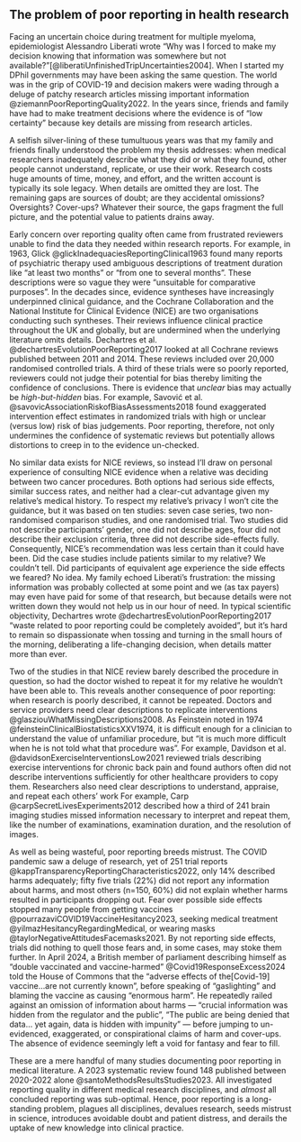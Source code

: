 ## The problem of poor reporting in health research

Facing an uncertain choice during treatment for multiple myeloma, epidemiologist Alessandro Liberati wrote "Why was I forced to make my decision knowing that information was somewhere but not available?"[@liberatiUnfinishedTripUncertainties2004]. When I started my DPhil governments may have been asking the same question. The world was in the grip of COVID-19 and decision makers were wading through a deluge of patchy research articles missing important information @ziemannPoorReportingQuality2022. In the years since, friends and family have had to make treatment decisions where the evidence is of "low certainty" because key details are missing from research articles.

A selfish silver-lining of these tumultuous years was that my family and friends finally understood the problem my thesis addresses: when medical researchers inadequately describe what they did or what they found, other people cannot understand, replicate, or use their work. Research costs huge amounts of time, money, and effort, and the written account is typically its sole legacy. When details are omitted they are lost. The remaining gaps are sources of doubt; are they accidental omissions? Oversights? Cover-ups? Whatever their source, the gaps fragment the full picture, and the potential value to patients drains away.

Early concern over reporting quality often came from frustrated reviewers unable to find the data they needed within research reports. For example, in 1963, Glick @glickInadequaciesReportingClinical1963 found many reports of psychiatric therapy used ambiguous descriptions of treatment duration like "at least two months" or "from one to several months". These descriptions were so vague they were "unsuitable for comparative purposes". In the decades since, evidence syntheses have increasingly underpinned clinical guidance, and the Cochrane Collaboration and the National Institute for Clinical Evidence (NICE) are two organisations conducting such syntheses. Their reviews influence clinical practice throughout the UK and globally, but are undermined when the underlying literature omits details. Dechartres et al. @dechartresEvolutionPoorReporting2017 looked at all Cochrane reviews published between 2011 and 2014. These reviews included over 20,000 randomised controlled trials. A third of these trials were so poorly reported, reviewers could not judge their potential for bias thereby limiting the confidence of conclusions. There is evidence that _unclear_ bias may actually be _high-but-hidden_ bias. For example, Savović et al. @savovicAssociationRiskofBiasAssessments2018 found exaggerated intervention effect estimates in randomized trials with high or unclear (versus low) risk of bias judgements. Poor reporting, therefore, not only undermines the confidence of systematic reviews but potentially allows distortions to creep in to the evidence un-checked.

No similar data exists for NICE reviews, so instead I'll draw on personal experience of consulting NICE evidence when a relative was deciding between two cancer procedures. Both options had serious side effects, similar success rates, and neither had a clear-cut advantage given my relative's medical history. To respect my relative's privacy I won't cite the guidance, but it was based on ten studies: seven case series, two non-randomised comparison studies, and one randomised trial. Two studies did not describe participants' gender, one did not describe ages, four did not describe their exclusion criteria, three did not describe side-effects fully. Consequently, NICE's recommendation was less certain than it could have been. Did the case studies include patients similar to my relative? We couldn't tell. Did participants of equivalent age experience the side effects we feared? No idea. My family echoed Liberati's frustration: the missing information was probably collected at some point and we (as tax payers) may even have paid for some of that research, but because details were not written down they would not help us in our hour of need. In typical scientific objectivity, Dechartres wrote @dechartresEvolutionPoorReporting2017 "waste related to poor reporting could be completely avoided", but it's hard to remain so dispassionate when tossing and turning in the small hours of the morning, deliberating a life-changing decision, when details matter more than ever.

Two of the studies in that NICE review barely described the procedure in question, so had the doctor wished to repeat it for my relative he wouldn't have been able to. This reveals another consequence of poor reporting: when research is poorly described, it cannot be repeated. Doctors and service providers need clear descriptions to replicate interventions @glasziouWhatMissingDescriptions2008. As Feinstein noted in 1974 @feinsteinClinicalBiostatisticsXXV1974, it is difficult enough for a clinician to understand the value of unfamiliar procedure, but "it is much more difficult when he is not told what that procedure was". For example, Davidson et al. @davidsonExerciseInterventionsLow2021 reviewed trials describing exercise interventions for chronic back pain and found authors often did not describe interventions sufficiently for other healthcare providers to copy them. Researchers also need clear descriptions to understand, appraise, and repeat each others' work For example, Carp @carpSecretLivesExperiments2012 described how a third of 241 brain imaging studies missed information necessary to interpret and repeat them, like the number of examinations, examination duration, and the resolution of images. 

As well as being wasteful, poor reporting breeds mistrust. The COVID pandemic saw a deluge of research, yet of 251 trial reports @kappTransparencyReportingCharacteristics2022, only 14% described harms adequately; fifty five trials (22%) did not report any information about harms, and most others (n=150, 60%) did not explain whether harms resulted in participants dropping out. Fear over possible side effects stopped many people from getting vaccines @pourrazaviCOVID19VaccineHesitancy2023, seeking medical treatment @yilmazHesitancyRegardingMedical, or wearing masks @taylorNegativeAttitudesFacemasks2021. By not reporting side effects, trials did nothing to quell those fears and, in some cases, may stoke them further. In April 2024, a British member of parliament describing himself as "double vaccinated and vaccine-harmed" @Covid19ResponseExcess2024 told the House of Commons that the "adverse effects of the[Covid-19] vaccine...are not currently known", before speaking of "gaslighting" and blaming the vaccine as causing "enormous harm". He repeatedly railed against an omission of information about harms &mdash; "crucial information was hidden from the regulator and the public", "The public are being denied that data... yet again, data is hidden with impunity" &mdash; before jumping to un-evidenced, exaggerated, or conspirational claims of harm and cover-ups. The absence of evidence seemingly left a void for fantasy and fear to fill. 

These are a mere handful of many studies documenting poor reporting in medical literature. A 2023 systematic review found 148 published between 2020-2022 alone @santoMethodsResultsStudies2023. All investigated reporting quality in different medical research disciplines, and *almost* all concluded reporting was sub-optimal. Hence, poor reporting is a long-standing problem, plagues all disciplines, devalues research, seeds mistrust in science, introduces avoidable doubt and patient distress, and derails the uptake of new knowledge into clinical practice.